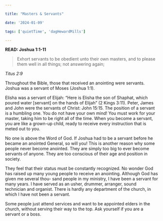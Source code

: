 ```yaml
---

title: "Masters & Servants"

date: '2024-01-09'

tags: ['quietTime', 'dagHewardMills']

---
```


**READ: Joshua 1:1-11**

>Exhort servants to be obedient unto their own masters, and to please them well in all things; not answering again;

*Titus 2:9*

Throughout the Bible, those that received an anointing were servants. Joshua was a servant of Moses (Joshua 1:1).

Elisha was a servant of Elijah: “Here is Elisha the son of Shaphat, which poured water [servant] on the hands of Elijah” (2 Kings 3:11). Peter, James and John were the servants of Christ: John 15:15. The position of a servant is a humbling one. You do not have your own mind! You must work for your master, taking him to be right all of the time. When you become a servant, you are like a grown-up child, ready to receive every instruction that is meted out to you.

No one is above the Word of God. If Joshua had to be a servant before he became an anointed General, so will you! This is another reason why some people never become anointed. They are simply too big to ever become servants of anyone. They are too conscious of their age and position in society.

They feel that   their status must be constantly recognized. No wonder God has raised up many young people to receive an anointing. Although God has given me several thou- sand people in my ministry, I have been a servant for many years. I have served as an usher, drummer, arranger, sound technician and organist. There is hardly any department of the church, in which I have not been a servant.

Some people just attend services and want to be appointed elders in the church, without serving their way to the top. Ask yourself if you are a servant or a boss.


